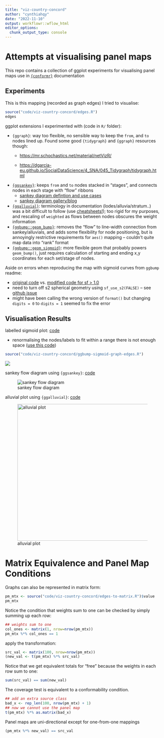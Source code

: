 ```yaml
---
title: "viz-country-concord"
author: "cynthiahqy"
date: "2022-11-10"
output: workflowr::wflow_html
editor_options:
  chunk_output_type: console
---
```


# Attempts at visualising panel maps

This repo contains a collection of ggplot experiments for visualising panel maps use in [`{conformr}`](https://github.com/cynthiahqy/conformr) documentation

<!-- badges: start -->

<!-- badges: end -->

## Experiments

This is this mapping (recorded as graph edges) I tried to visualise:

```r
source("code/viz-country-concord/edges.R")
edges
```

ggplot extensions I experimented with (code in `R/` folder):

-   `{ggraph}`: way too flexible, no sensible way to keep the `from`, and `to` nodes lined up. Found some good `{tidygraph}` and `{ggraph}` resources though:
    -   <https://mr.schochastics.net/material/netVizR/>

    -   <https://dgarcia-eu.github.io/SocialDataScience/4_SNA/045_Tidygraph/tidygraph.html>
-   [`{ggsankey}`](https://github.com/davidsjoberg/ggsankey): keeps `from` and `to` nodes stacked in "stages", and connects nodes in each stage with "flow" ribbons
    -   [sankey diagram defintion and use cases](https://www.data-to-viz.com/graph/sankey.html)
    -   [sankey diagram gallery/blog](https://www.sankey-diagrams.com/page/2/)
-   [`{ggalluvial}`](https://github.com/corybrunson/ggalluvial): terminology in documentation (lodes/alluvia/stratum..) was a bit difficult to follow (use [cheatsheets!](https://jtr13.github.io/cc21fall2/ggalluvial-cheatsheet.html)); too rigid for my purposes, and rescaling of `weighted` as flows between nodes obscures the weight information
-   [`{ggbump::geom_bump}`](https://github.com/davidsjoberg/ggbump#tutorial): removes the "flow" to line-width connection from sankey/alluvials, and adds some flexibility for node positioning, but is annoyingly restrictive requirements for `aes()` mapping -- couldn't quite map data into "rank" format
-   [`{ggbump::geom_sigmoid}`](https://github.com/davidsjoberg/ggbump#sigmoid-curves-examples): more flexible geom that probably powers `geom_bump()`, just requires calculation of starting and ending x,y coordinates for each set/stage of nodes.

Aside on errors when reproducing the map with sigmoid curves from `ggbump` readme:

-   [original code](https://github.com/davidsjoberg/tidytuesday/blob/master/2020w17/2020w17_skript.R) vs. [modified code for sf \> 1.0](R/ggbump-sigmoid-map.R)
-   need to turn off s2 spherical geometry using `sf_use_s2(FALSE)` -- see [github issue](https://github.com/r-spatial/sf/issues/1759)
-   might have been calling the wrong version of `format()` but changing `digits = 0` to `digits = 1` seemed to fix the error

## Visualisation Results

labelled sigmoid plot: [code](code/viz-country-concord/ggbump-sigmoid-graph-edges.R)

-   renormalising the nodes/labels to fit within a range there is not enough space ([use this code](https://github.com/davidsjoberg/tidytuesday/blob/678e15f20decaa98bd3ebd8c1f3eadc598202f36/2020w17/2020w17_skript.R#L26))


```r
source("code/viz-country-concord/ggbump-sigmoid-graph-edges.R")
```
![](plots/viz-country-concord/ggbump-sigmoid-graph-edges.jpg)

sankey flow diagram using `{ggsankey}`: [code](code/viz-country-concord/ggsankey.R)

![sankey flow diagram](plots/viz-country-concord/ggsankey.png) 

alluvial plot using `{ggalluvial}`: [code](code/viz-country-concord/ggalluvial.R)

![alluvial plot](plots/viz-country-concord/ggalluvial.png){width="445"}

# Matrix Equivalence and Panel Map Conditions

Graphs can also be represented in matrix form:
```r
pm_mtx <- source("code/viz-country-concord/edges-to-matrix.R")$value
pm_mtx
```

Notice the condition that weights sum to one can be checked by simply summing up each row:
```r
## weights sum to one
col_ones <- matrix(1, nrow=nrow(pm_mtx))
pm_mtx %*% col_ones == 1
```

apply the transformation:
```r
src_val <- matrix(100, nrow=nrow(pm_mtx))
(new_val <- t(pm_mtx) %*% src_val)
```

Notice that we get equivalent totals for "free" because the weights in each row sum to one:
```r
sum(src_val) == sum(new_val)
```

The coverage test is equivalent to a conformability condition.
```r
## add an extra source class
bad_x <- rep_len(100, nrow(pm_mtx) + 1)
## now we cannot use the panel map
t(pm_mtx) %*% as.matrix(bad_x)
```

Panel maps are uni-directional except for one-from-one mappings
```r
(pm_mtx %*% new_val) == src_val
```
